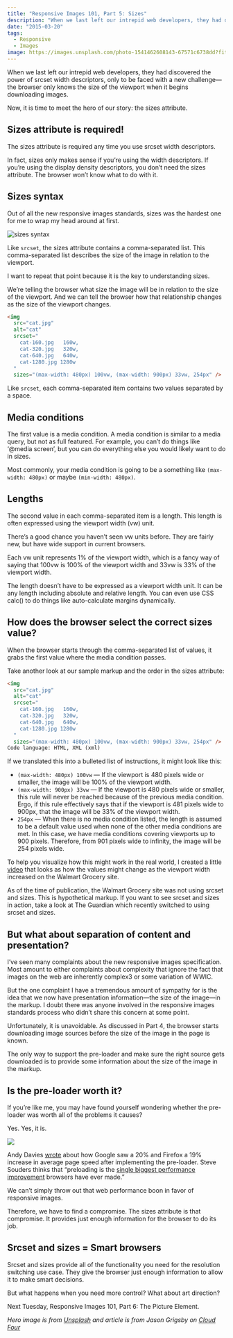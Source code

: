 ```yaml
---
title: "Responsive Images 101, Part 5: Sizes"
description: "When we last left our intrepid web developers, they had discovered the power of srcset width descriptors, only to be faced with a new challenge—the browser only knows the size of the viewport when it begins downloading images. Now, it is time to meet the hero of our story: the sizes attribute"
date: "2015-03-20"
tags:
  - Responsive
  - Images
image: https://images.unsplash.com/photo-1541462608143-67571c6738dd?fit=crop&w=1170&q=80
---
```


When we last left our intrepid web developers, they had discovered the power of srcset width descriptors, only to be faced with a new challenge—the browser only knows the size of the viewport when it begins downloading images.

Now, it is time to meet the hero of our story: the sizes attribute.

## Sizes attribute is required!

The sizes attribute is required any time you use srcset width descriptors.

In fact, sizes only makes sense if you’re using the width descriptors. If you’re using the display density descriptors, you don’t need the sizes attribute. The browser won’t know what to do with it.

## Sizes syntax

Out of all the new responsive images standards, sizes was the hardest one for me to wrap my head around at first.

![sizes syntax](https://cloudfour.com/wp-content/uploads/2015/03/sizes-800.png)

Like `srcset`, the sizes attribute contains a comma-separated list. This comma-separated list describes the size of the image in relation to the viewport.

I want to repeat that point because it is the key to understanding sizes.

We’re telling the browser what size the image will be in relation to the size of the viewport. And we can tell the browser how that relationship changes as the size of the viewport changes.

```html
<img
  src="cat.jpg"
  alt="cat"
  srcset="
    cat-160.jpg   160w,
    cat-320.jpg   320w,
    cat-640.jpg   640w,
    cat-1280.jpg 1280w
  "
  sizes="(max-width: 480px) 100vw, (max-width: 900px) 33vw, 254px" />
```

Like `srcset`, each comma-separated item contains two values separated by a space.

## Media conditions

The first value is a media condition. A media condition is similar to a media query, but not as full featured. For example, you can’t do things like ‘@media screen’, but you can do everything else you would likely want to do in sizes.

Most commonly, your media condition is going to be a something like `(max-width: 480px)` or maybe `(min-width: 480px)`.

## Lengths

The second value in each comma-separated item is a length. This length is often expressed using the viewport width (vw) unit.

There’s a good chance you haven’t seen vw units before. They are fairly new, but have wide support in current browsers.

Each vw unit represents 1% of the viewport width, which is a fancy way of saying that 100vw is 100% of the viewport width and 33vw is 33% of the viewport width.

The length doesn’t have to be expressed as a viewport width unit. It can be any length including absolute and relative length. You can even use CSS calc() to do things like auto-calculate margins dynamically.

## How does the browser select the correct sizes value?

When the browser starts through the comma-separated list of values, it grabs the first value where the media condition passes.

Take another look at our sample markup and the order in the sizes attribute:

```html
<img
  src="cat.jpg"
  alt="cat"
  srcset="
    cat-160.jpg   160w,
    cat-320.jpg   320w,
    cat-640.jpg   640w,
    cat-1280.jpg 1280w
  "
  sizes="(max-width: 480px) 100vw, (max-width: 900px) 33vw, 254px" />
Code language: HTML, XML (xml)
```

If we translated this into a bulleted list of instructions, it might look like this:

- `(max-width: 480px) 100vw` — If the viewport is 480 pixels wide or smaller, the image will be 100% of the viewport width.
- `(max-width: 900px) 33vw` — If the viewport is 480 pixels wide or smaller, this rule will never be reached because of the previous media condition. Ergo, if this rule effectively says that if the viewport is 481 pixels wide to 900px, that the image will be 33% of the viewport width.
- `254px` — When there is no media condition listed, the length is assumed to be a default value used when none of the other media conditions are met. In this case, we have media conditions covering viewports up to 900 pixels. Therefore, from 901 pixels wide to infinity, the image will be 254 pixels wide.

To help you visualize how this might work in the real world, I created a little [video](https://youtu.be/cM4dXsASXaQ) that looks as how the values might change as the viewport width increased on the Walmart Grocery site.

<Callout>
  As of the time of publication, the Walmart Grocery site was not using srcset
  and sizes. This is hypothetical markup. If you want to see srcset and sizes in
  action, take a look at The Guardian which recently switched to using srcset
  and sizes.
</Callout>

## But what about separation of content and presentation?

I’ve seen many complaints about the new responsive images specification. Most amount to either complaints about complexity that ignore the fact that images on the web are inherently complex3 or some variation of WWIC.

But the one complaint I have a tremendous amount of sympathy for is the idea that we now have presentation information—the size of the image—in the markup. I doubt there was anyone involved in the responsive images standards process who didn’t share this concern at some point.

Unfortunately, it is unavoidable. As discussed in Part 4, the browser starts downloading image sources before the size of the image in the page is known.

The only way to support the pre-loader and make sure the right source gets downloaded is to provide some information about the size of the image in the markup.

## Is the pre-loader worth it?

If you’re like me, you may have found yourself wondering whether the pre-loader was worth all of the problems it causes?

Yes. Yes, it is.

![](https://cloudfour.com/wp-content/uploads/2015/03/pre-loader-faster-web.jpg)

Andy Davies [wrote](http://andydavies.me/blog/2013/10/22/how-the-browser-pre-loader-makes-pages-load-faster/) about how Google saw a 20% and Firefox a 19% increase in average page speed after implementing the pre-loader. Steve Souders thinks that “preloading is the [single biggest performance improvement](http://www.stevesouders.com/blog/2013/04/26/i/) browsers have ever made.”

We can’t simply throw out that web performance boon in favor of responsive images.

Therefore, we have to find a compromise. The sizes attribute is that compromise. It provides just enough information for the browser to do its job.

## Srcset and sizes = Smart browsers

Srcset and sizes provide all of the functionality you need for the resolution switching use case. They give the browser just enough information to allow it to make smart decisions.

But what happens when you need more control? What about art direction?

Next Tuesday, Responsive Images 101, Part 6: The Picture Element.

_Hero image is from [Unsplash](https://unsplash.com/photos/jJT2r2n7lYA) and article is from Jason Grigsby on [Cloud Four](https://cloudfour.com/thinks/responsive-images-101-part-5-sizes/)_
